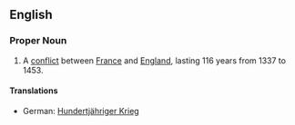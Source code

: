 == English ==
{{wikipedia}}

===Proper Noun===
{{en-proper noun}}

#A [[conflict]] between [[France]] and [[England]], lasting 116 years from 1337 to 1453.
====Translations====
*German: [[Hundertjähriger Krieg]] {{m}}